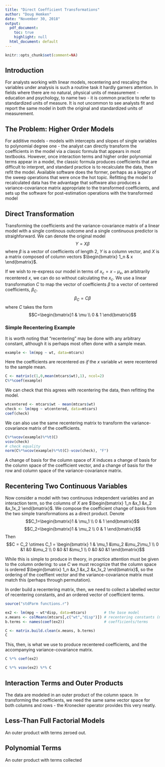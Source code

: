 ```yaml
---
title: "Direct Coefficient Transformations"
author: "Doug Hemken"
date: "November 30, 2018"
output:
  pdf_document: 
    toc: true
    highlight: null
  html_document: default
---
```


```r
knitr::opts_chunk$set(comment=NA)
```

## Introduction

For analysts working with linear models, recentering and rescaling the variables under analysis
is such a routine task it hardly garners attention.  In fields where there are no natural,
physical units of measurement - education and psychology, to name two - it is common practice
to refer to standardized units of measure.  It is not uncommon to see analysts fit and report
the same model in both the original and standardized units of measurement.

## The Problem: Higher Order Models

For additive models - models with intercepts and slopes of
single variables to polynomial degree one - the analyst can directly transform the
coefficients in the model via a classic formula that appears in most textbooks.
However, once interaction terms and higher order polynomial terms appear in a
model, the classic formula produces coefficients that are difficult to interpret,
and standard practice is to recalculate the data, then refit the model.  Available
software does the former, perhaps as a legacy of the sweep operations that were
once the hot topic.  Refitting the model to recalculated data has the advantage
that software also produces a variance-covariance matrix appropriate to the
transformed coefficients, and sets up the software for post-estimation operations
with the transformed model

## Direct Transformation
Transforming the coefficients and the variance-covariance matrix of a linear model with a single
continous outcome and a single continuous predictor is straighforward.  We can denote the
original model
$$Y=X\beta$$
where $\beta$ is a vector of coefficients of length 2, $Y$ is a column vector, and $X$ is a
matrix composed of column vectors $\begin{bmatrix} 1_n & x \end{bmatrix}$.

If we wish to re-express our model in terms of $x_c=x-\mu_x$, an arbitrarily recentered $x$,
we can do so without calculating the $x_c$.
We use a linear transformation
$C$ to map the vector of coefficients $\beta$ to a vector of centered coefficients, $\beta_C$.
$$\beta_C=C\beta$$
where $C$ takes the form
$$C=\begin{bmatrix}1 & \mu \\ 0 & 1 \end{bmatrix}$$

### Simple Recentering Example
It is worth noting that "recentering" may be done with any arbitrary constant, although
it is perhaps most often done with a sample mean.
```r
example <- lm(mpg ~ wt, data=mtcars)
```
Here the coefficients are recentered *as if* the $x$ variable `wt` were
recentered to the sample mean.
```r
C <- matrix(c(1,0,mean(mtcars$wt),1), ncol=2)
C%*%coef(example)
```
We can check that this agrees with recentering the data, then refitting
the model.
```r
wtcentered <- mtcars$wt - mean(mtcars$wt)
check <- lm(mpg ~ wtcentered, data=mtcars)
coef(check)
```

We can also use the same recentering matrix to transform the variance-covariance
matrix of the coefficients.
```r
C%*%vcov(example)%*%t(C)
vcov(check)
# check equality
norm(C%*%vcov(example)%*%t(C)-vcov(check), "F")
```

A change of basis for the column space of $X$ induces a change of basis for the column
space of the coefficient vector, and a change of basis for the row and column space
of the variance-covariance matrix.

## Recentering Two Continuous Variables
Now consider a model with two continuous independent variables and an interaction term,
so the columns of $X$ are $\begin{bmatrix} 1_n &x_1 &x_2 &x_1x_2 \end{bmatrix}$.  We
compose the coefficient change of basis from the two simple transformations as a direct
product.  Denote
$$C_1=\begin{bmatrix}1 & \mu_1 \\ 0 & 1 \end{bmatrix}$$
$$C_2=\begin{bmatrix}1 & \mu_2 \\ 0 & 1 \end{bmatrix}$$
Then
$$C = C_2 \otimes C_1 = \begin{bmatrix} 1 & \mu_1 &\mu_2 &\mu_2\mu_1 \\
  0 &1 &0 &\mu_2 \\ 0 &0 &1 &\mu_1 \\ 0 &0 &0 &1 \end{bmatrix}$$
  
While this is simple to produce in theory, in practice attention must be
given to the column ordering:  to use $C$ we must recognize that the
column space is ordered $\begin{bmatrix} 1_n &x_1 &x_2 &x_1x_2 \end{bmatrix}$,
so the ordering of the coeffient vector and the variance-covariance matrix must
match this (perhaps through permutation).

In order build a recentering matrix, then, we need to collect a labelled vector of
recentering constants, and an ordered vector of coefficient terms.

```r
source("stdParm functions.r")

ex2 <- lm(mpg ~ wt*disp, data=mtcars)        # the base model
x.means <- colMeans(mtcars[,c("wt","disp")]) # recentering constants (means)
b.terms <- names(coef(ex2))                  # coefficients/terms

C <- matrix.build.clean(x.means, b.terms)
C
```

This, then, is what we use to produce recentered coefficients, and the accompanying
variance-covariance matrix.

```r
C %*% coef(ex2)

C %*% vcov(ex2) %*% C
```

## Interaction Terms and Outer Products
The data are modeled in an outer product of the column space.  In transforming the
coefficients, we need the same same vector space for both columns and rows - the 
Kronecker operator provides this very neatly.

## Less-Than Full Factorial Models
An outer product with terms zeroed out.

## Polynomial Terms
An outer product with terms collected